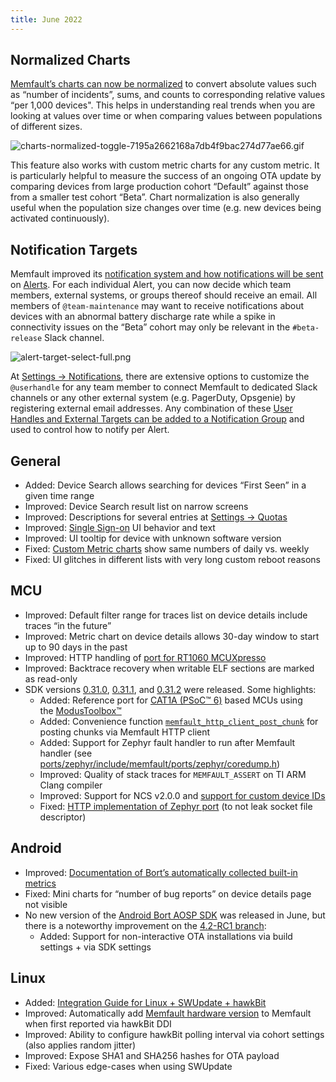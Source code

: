```yaml
---
title: June 2022
---
```


## Normalized Charts

[Memfault’s charts can now be normalized](/docs/platform/charts#chart-normalization)
to convert absolute values such as “number of incidents”, sums, and counts to
corresponding relative values “per 1,000 devices". This helps in understanding
real trends when you are looking at values over time or when comparing values
between populations of different sizes.

![charts-normalized-toggle-7195a2662168a7db4f9bac274d77ae66.gif](/img/blog/2022-06-30-NormalizedCharts.gif)

This feature also works with custom metric charts for any custom metric. It is
particularly helpful to measure the success of an ongoing OTA update by
comparing devices from large production cohort “Default” against those from a
smaller test cohort “Beta”. Chart normalization is also generally useful when
the population size changes over time (e.g. new devices being activated
continuously).

## Notification Targets

Memfault improved its
[notification system and how notifications will be sent](/docs/platform/notifications)
on [Alerts](/docs/platform/alerts). For each individual Alert, you can now
decide which team members, external systems, or groups thereof should receive an
email. All members of `@team-maintenance` may want to receive notifications
about devices with an abnormal battery discharge rate while a spike in
connectivity issues on the “Beta” cohort may only be relevant in the
`#beta-release` Slack channel.

![alert-target-select-full.png](/img/blog/2022-06-30-AlertNotificationTargets.png)

At
[Settings → Notifications](https://app.memfault.com/organizations/-/projects/-/settings/notifications),
there are extensive options to customize the `@userhandle` for any team member
to connect Memfault to dedicated Slack channels or any other external system
(e.g. PagerDuty, Opsgenie) by registering external email addresses. Any
combination of these
[User Handles and External Targets can be added to a Notification Group](/docs/platform/notifications#group-targets)
and used to control how to notify per Alert.

<!-- truncate -->

## General

- Added: Device Search allows searching for devices “First Seen” in a given time
  range
- Improved: Device Search result list on narrow screens
- Improved: Descriptions for several entries at
  [Settings → Quotas](https://app.memfault.com/organizations/-/projects/-/settings/quotas)
- Improved: [Single Sign-on](/docs/platform/sso) UI behavior and text
- Improved: UI tooltip for device with unknown software version
- Fixed: [Custom Metric charts](/docs/platform/charts#metric-charts) show same
  numbers of daily vs. weekly
- Fixed: UI glitches in different lists with very long custom reboot reasons

## MCU

- Improved: Default filter range for traces list on device details include
  traces “in the future”
- Improved: Metric chart on device details allows 30-day window to start up to
  90 days in the past
- Improved: HTTP handling of
  [port for RT1060 MCUXpresso](https://github.com/memfault/mcuxpresso-rt1060-example)
- Improved: Backtrace recovery when writable ELF sections are marked as
  read-only
- SDK versions
  [0.31.0](https://github.com/memfault/memfault-firmware-sdk/blob/master/CHANGES.md#changes-between-memfault-sdk-0310-and-sdk-0305---june-6-2022),
  [0.31.1](https://github.com/memfault/memfault-firmware-sdk/blob/master/CHANGES.md#changes-between-memfault-sdk-0311-and-sdk-0310---june-16-2022),
  and
  [0.31.2](https://github.com/memfault/memfault-firmware-sdk/blob/master/CHANGES.md#changes-between-memfault-sdk-0312-and-sdk-0311---june-24-2022)
  were released. Some highlights:
  - Added: Reference port
    for [CAT1A (PSoC™️ 6)](https://github.com/Infineon/mtb-pdl-cat1) based MCUs
    using
    the [ModusToolbox™️](https://www.infineon.com/cms/en/design-support/tools/sdk/modustoolbox-software/)
  - Added: Convenience function
    [`memfault_http_client_post_chunk`](https://github.com/memfault/memfault-firmware-sdk/blob/master/components/include/memfault/http/http_client.h#L101)
    for posting chunks via Memfault HTTP client
  - Added: Support for Zephyr fault handler to run after Memfault handler (see
    [ports/zephyr/include/memfault/ports/zephyr/coredump.h](https://github.com/memfault/memfault-firmware-sdk/blob/master/ports/zephyr/include/memfault/ports/zephyr/coredump.h))
  - Improved: Quality of stack traces for `MEMFAULT_ASSERT` on TI ARM Clang
    compiler
  - Improved: Support for NCS v2.0.0 and
    [support for custom device IDs](https://github.com/nrfconnect/sdk-nrf/commit/96f97684565fbf711f1ceb7da061fed0bfe7b60b)
  - Fixed:
    [HTTP implementation of Zephyr port](https://github.com/memfault/memfault-firmware-sdk/blob/master/ports/zephyr/common/memfault_platform_http.c)
    (to not leak socket file descriptor)

## Android

- Improved:
  [Documentation of Bort’s automatically collected built-in metrics](/docs/android/android-builtin-metrics)
- Fixed: Mini charts for “number of bug reports” on device details page not
  visible
- No new version of
  the [Android Bort AOSP SDK](https://github.com/memfault/bort) was released in
  June, but there is a noteworthy improvement on the
  [4.2-RC1 branch](https://github.com/memfault/bort/tree/4.2-RC1):
  - Added: Support for non-interactive OTA installations via build settings +
    via SDK settings

## Linux

- Added:
  [Integration Guide for Linux + SWUpdate + hawkBit](/docs/linux/linux-releases-integration-guide#getting-started)
- Improved: Automatically add
  [Memfault hardware version](/docs/platform/software-version-hardware-version)
  to Memfault when first reported via hawkBit DDI
- Improved: Ability to configure hawkBit polling interval via cohort settings
  (also applies random jitter)
- Improved: Expose SHA1 and SHA256 hashes for OTA payload
- Fixed: Various edge-cases when using SWUpdate
